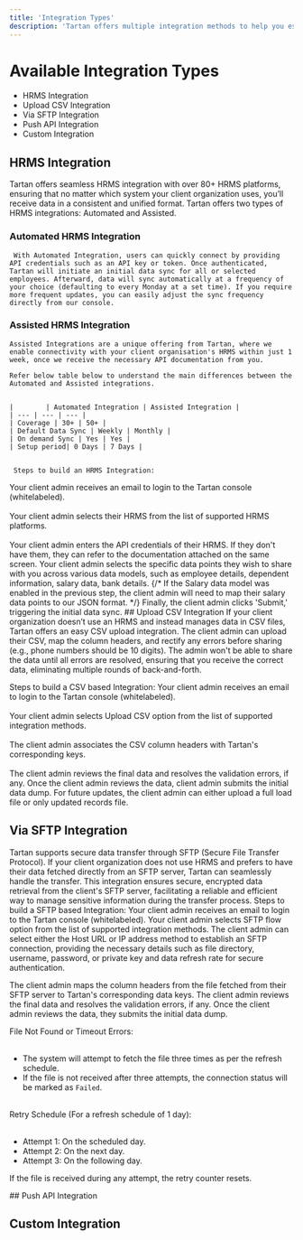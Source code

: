 ```yaml
---
title: 'Integration Types'
description: 'Tartan offers multiple integration methods to help you establish seamless connections with your client organization. '
---
```


# Available Integration Types

- HRMS Integration
- Upload CSV Integration
- Via SFTP Integration
- Push API Integration
- Custom Integration

## HRMS Integration
   Tartan offers seamless HRMS integration with over 80+ HRMS platforms, ensuring that no matter which system your client organization uses, you’ll receive data in a consistent and unified format.
   Tartan offers two types of HRMS integrations: Automated and Assisted.
   ### Automated HRMS Integration
     With Automated Integration, users can quickly connect by providing API credentials such as an API key or token. Once authenticated, Tartan will initiate an initial data sync for all or selected employees. Afterward, data will sync automatically at a frequency of your choice (defaulting to every Monday at a set time). If you require more frequent updates, you can easily adjust the sync frequency directly from our console.

   ### Assisted HRMS Integration
    Assisted Integrations are a unique offering from Tartan, where we enable connectivity with your client organisation's HRMS within just 1 week, once we receive the necessary API documentation from you.

    Refer below table below to understand the main differences between the Automated and Assisted integrations.
   

    |        | Automated Integration | Assisted Integration |
    | --- | --- | --- |
    | Coverage | 30+ | 50+ |
    | Default Data Sync | Weekly | Monthly |
    | On demand Sync | Yes | Yes |
    | Setup period| 0 Days | 7 Days | 


     Steps to build an HRMS Integration:

<Steps>
  <Step title="Invite your client organisation">
    Your client admin receives an email to login to the Tartan console (whitelabeled).<br></br>
  </Step>
  <Step title="Client admin selects their HRMS">
    Your client admin selects their HRMS from the list of supported HRMS platforms.<br></br>
  </Step>
  <Step title="Client admin provides API credentials">
    Your client admin enters the API credentials of their HRMS. If they don't have them, they can refer to the documentation attached on the same screen.
  </Step>
  <Step title="Client admin selects data models">
Your client admin selects the specific data points they wish to share with you across various data models, such as employee details, dependent information, salary data, bank details. 
</Step>
 {/* <Step title="Client admin maps the Datapoints">
 If the Salary data model was enabled in the previous step, the client admin will need to map their salary data points to our JSON format.
  </Step> */}
  <Step title ="Client admin completes the journey">
Finally, the client admin clicks 'Submit,' triggering the initial data sync.  
</Step>
</Steps>
## Upload CSV Integration
If your client organization doesn’t use an HRMS and instead manages data in CSV files, Tartan offers an easy CSV upload integration. The client admin can upload their CSV, map the column headers, and rectify any errors before sharing (e.g., phone numbers should be 10 digits). The admin won't be able to share the data until all errors are resolved, ensuring that you receive the correct data, eliminating multiple rounds of back-and-forth.

 Steps to build a CSV based Integration:
<Steps>
<Step title="Invite your client organisation">
    Your client admin receives an email to login to the Tartan console (whitelabeled).<br></br>
  </Step>
<Step title="Client admin selects upload CSV option">
 Your client admin selects Upload CSV option from the list of supported integration methods.<br></br>
</Step>
<Step title="Client admin maps the column headers with Tartan keys">
 The client admin associates the CSV column headers with Tartan's corresponding keys.<br></br>
</Step>
<Step title="Client admin reviews the data">
The client admin reviews the final data and resolves the validation errors, if any.
</Step>
<Step title="Client admin completes the journey">
Once the client admin reviews the data, client admin submits the initial data dump. For future updates, the client admin can either upload a full load file or only updated records file.
</Step>
</Steps>

## Via SFTP Integration
Tartan supports secure data transfer through SFTP (Secure File Transfer Protocol). If your client organization does not use HRMS and prefers to have their data fetched directly from an SFTP server, Tartan can seamlessly handle the transfer. This integration ensures secure, encrypted data retrieval from the client's SFTP server, facilitating a reliable and efficient way to manage sensitive information during the transfer process.
Steps to build a SFTP based Integration:
<Steps> 
  <Step title="Invite your client organisation">
    Your client admin receives an email to login to the Tartan console (whitelabeled).
  </Step>
  <Step title="Client admin selects SFTP flow option">
 Your client admin selects SFTP flow option from the list of supported integration methods.
</Step>
  <Step title="Client admin enters credentials"> 
  The client admin can select either the Host URL or IP address method to establish an SFTP connection, providing the necessary details such as file directory, username, password, or private key and data refresh rate for secure authentication.
  </Step>

<Step title="Client admin maps the column headers with Tartan keys">
The client admin maps the column headers from the file fetched from their SFTP server to Tartan's corresponding data keys.
</Step>
<Step title="Client admin reviews the data">
The client admin reviews the final data and resolves the validation errors, if any.
</Step>
<Step title="Client admin completes the journey">
Once the client admin reviews the data, they submits the initial data dump.
</Step>
 </Steps>

<Note>

File Not Found or Timeout Errors: <br></br>
- The system will attempt to fetch the file three times as per the refresh schedule.
- If the file is not received after three attempts, the connection status will be marked as `Failed`. <br></br>

Retry Schedule (For a refresh schedule of 1 day): <br></br>

 - Attempt 1: On the scheduled day.
- Attempt 2: On the next day.
- Attempt 3: On the following day.

If the file is received during any attempt, the retry counter resets.

</Note>
## Push API Integration

## Custom Integration